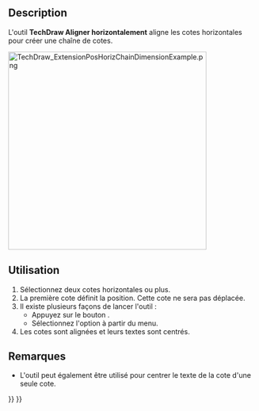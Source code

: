 <languages/>

{{Docnav/fr
|[[TechDraw_ExtensionPositionSectionView/fr|Positionner une vue en coupe]]
|[[TechDraw_ExtensionPosVertChainDimension/fr|Aligner verticalement]]
|[[TechDraw_Workbench/fr|Atelier TechDraw]]
|IconL=TechDraw_ExtensionPositionSectionView.svg
|IconR=TechDraw_ExtensionPosVertChainDimension.svg
|IconC=Workbench_TechDraw.svg
}}

{{GuiCommand/fr
|Name=TechDraw ExtensionPosHorizChainDimension
|Name/fr=TechDraw Aligner horizontalement
|MenuLocation=TechDraw → Extensions : attributs/modifications → Aligner horizontalement
|Workbenches=[[TechDraw_Workbench/fr|TechDraw]]
|Shortcut=
|Version=0.20
|SeeAlso=[[TechDraw_ExtensionPosVertChainDimension/fr|TechDraw Aligner verticalement]], [[TechDraw_ExtensionPosObliqueChainDimension/fr|TechDraw Aligner obliquement]]
}}

==Description==

L'outil '''TechDraw Aligner horizontalement''' aligne les cotes horizontales pour créer une chaîne de cotes.

[[Image:TechDraw_ExtensionPosHorizChainDimensionExample.png|400px]]
{{Caption|A droite, les cotes alignées}}

<span id="Usage"></span>
==Utilisation==

# Sélectionnez deux cotes horizontales ou plus.
# La première cote définit la position. Cette cote ne sera pas déplacée.
# Il existe plusieurs façons de lancer l'outil :
#* Appuyez sur le bouton {{Button|[[Image:TechDraw_ExtensionPosHorizChainDimension.svg|16px]] [[TechDraw_ExtensionPosHorizChainDimension/fr|Aligner horizontalement]]}}.
#* Sélectionnez l'option {{MenuCommand|TechDraw → Extensions : attributs/modifications → [[Image:TechDraw_ExtensionPosHorizChainDimension.svg|16px]] Aligner horizontalement}} à partir du menu.
# Les cotes sont alignées et leurs textes sont centrés.

<span id="Notes"></span>
==Remarques==

* L'outil peut également être utilisé pour centrer le texte de la cote d'une seule cote.


{{Docnav/fr
|[[TechDraw_ExtensionPositionSectionView/fr|Positionner une vue en coupe]]
|[[TechDraw_ExtensionPosVertChainDimension/fr|Aligner verticalement]]
|[[TechDraw_Workbench/fr|Atelier TechDraw]]
|IconL=TechDraw_ExtensionPositionSectionView.svg
|IconR=TechDraw_ExtensionPosVertChainDimension.svg
|IconC=Workbench_TechDraw.svg
}}

{{TechDraw_Tools_navi{{#translation:}}}}
{{Userdocnavi{{#translation:}}}}